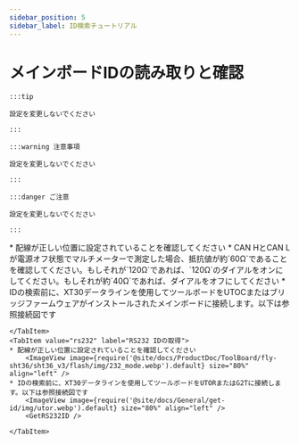 ```yaml
---
sidebar_position: 5
sidebar_label: ID検索チュートリアル
---
```





# メインボードIDの読み取りと確認

    :::tip

    設定を変更しないでください

    :::

    :::warning 注意事項

    設定を変更しないでください

    :::

    :::danger ご注意

    設定を変更しないでください

    :::

<Tabs>
    <TabItem value="can" label="CANBus UUIDの取得">
    * 配線が正しい位置に設定されていることを確認してください
    * CAN HとCAN Lが電源オフ状態でマルチメーターで測定した場合、抵抗値が約`60Ω`であることを確認してください。もしそれが`120Ω`であれば、`120Ω`のダイアルをオンにしてください。もしそれが約`40Ω`であれば、ダイアルをオフにしてください
        <ImageView image={require('@site/docs/ProductDoc/ToolBoard/fly-sht36/sht36_v3/flash/img/120.webp').default} size="80%" align="left" />              
    * IDの検索前に、XT30データラインを使用してツールボードをUTOCまたはブリッジファームウェアがインストールされたメインボードに接続します。以下は参照接続図です
        <ImageView image={require('@site/docs/General/get-id/img/utoc.webp').default} size="80%" align="left" />       
        <GetCanbusUUID />

    </TabItem>
    <TabItem value="rs232" label="RS232 IDの取得">
    * 配線が正しい位置に設定されていることを確認してください
        <ImageView image={require('@site/docs/ProductDoc/ToolBoard/fly-sht36/sht36_v3/flash/img/232_mode.webp').default} size="80%" align="left" />              
    * IDの検索前に、XT30データラインを使用してツールボードをUTORまたはG2Tに接続します。以下は参照接続図です
        <ImageView image={require('@site/docs/General/get-id/img/utor.webp').default} size="80%" align="left" />              
        <GetRS232ID />

    </TabItem>
</Tabs>